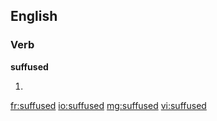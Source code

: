 ==English==

===Verb===
'''suffused'''

# {{past of|[[suffuse]]}}

[[fr:suffused]]
[[io:suffused]]
[[mg:suffused]]
[[vi:suffused]]